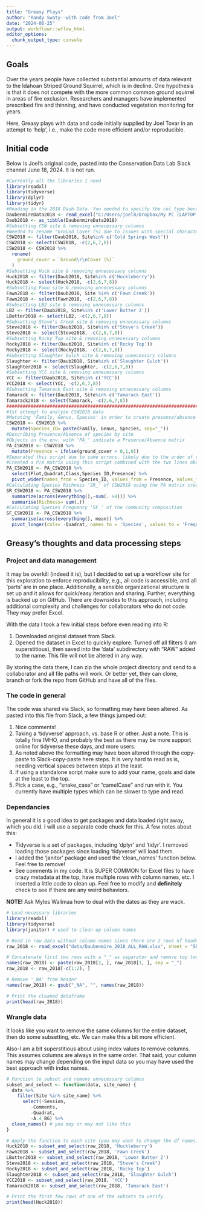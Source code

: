 ---
title: "Greasy Plays"
author: "Randy Swaty--with code from Joel"
date: "2024-06-25"
output: workflowr::wflow_html
editor_options:
  chunk_output_type: console
---

## Goals

Over the years people have collected substantial amounts of data relevant to the Idahoan Striped Ground Squirrel, which is in decline.  One hypothesis is that it does not compete with the more common common ground squirrel in areas of fire exclusion.  Researchers and managers have implemented prescribed fire and thinning, and have conducted vegetation monitoring for years.

Here, Greasy plays with data and code initially supplied by Joel Tovar in an attempt to 'help', i.e., make the code more efficient and/or reproducible.


## Initial code

Below is Joel's original code, pasted into the Conservation Data Lab Slack channel June 18, 2024.  It is not run. 

```{r message=FALSE, warning=FALSE, eval=FALSE}
#Currently all the libraries I need
library(readxl)
library(tidyverse)
library(dplyr)
library(tidyr)
#Reading in the 2018 Daub Data. You needed to specify the col_type because there were issues. Also transforming DF to a Tibble.
DaubenmireData2018 <- read_excel("C:/Users/joel8/Dropbox/My PC (LAPTOP-8RB752PH)/Desktop/School/Spring 24/Senior Research/Analysis Data/Daubenmire Data/Daubenmire_2018_ALL.xlsx", sheet=2, col_types=c('date','numeric','text','text','numeric','text','numeric','numeric','text','text','text','text','numeric','numeric','text'))
Daub2018 <- as_tibble(DaubenmireData2018)
#Subsetting CSW site & removing unnecessary columns
#Needed to rename "Ground Cover (%) due to issues with special characters farther down
CSW2018 <- filter(Daub2018, Site%in% c('Cold Springs West'))
CSW2018 <- select(CSW2018, -c(2,6,7,8))
CSW2018 <- CSW2018 %>%
  rename(
    ground_cover = `Ground\r\nCover (%)`
  )
#Subsetting Huck site & removing unnecessary columns
Huck2018 <- filter(Daub2018, Site%in% c('Huckleberry'))
Huck2018 <- select(Huck2018, -c(2,6,7,8))
#Subsetting Fawn site & removing unnecessary columns
Fawn2018 <- filter(Daub2018, Site %in% c('Fawn Creek'))
Fawn2018 <- select(Fawn2018, -c(2,6,7,8))
#Subsetting LB2 site & removing unnecessary columns
LB2 <- filter(Daub2018, Site%in% c('Lower Butter 2'))
LButter2018 <- select(LB2, -c(2,6,7,8))
#Subsetting Steve's Creek site & removing unnecessary columns
Steve2018 <- filter(Daub2018, Site%in% c("Steve's Creek"))
Steve2018 <- select(Steve2018, -c(2,6,7,8))
#Subsetting Rocky Top site & removing unnecessary columns
Rocky2018 <- filter(Daub2018, Site%in% c('Rocky Top'))
Rocky2018 <- select(Rocky2018, -c(2,6,7,8))
#Subsetting Slaughter Gulch site & removing unnecessary columns
Slaughter <- filter(Daub2018, Site%in% c('Slaughter Gulch'))
Slaughter2018 <- select(Slaughter, -c(2,6,7,8))
#Subsetting YCC site & removing unnecessary columns
YCC <- filter(Daub2018, Site%in% c('YCC'))
YCC2018 <- select(YCC, -c(2,6,7,8))
#Subsetting Tamarack East site & removing unnecessary columns
Tamarack <- filter(Daub2018, Site%in% c('Tamarack East'))
Tamarack2018 <- select(Tamarack, -c(2,6,7,8))
#############################################################################
#1st attempt to analyze CSW2018 data
#Mutating 'Family, Genus, Species' in order to create presence/absence matrix
CSW2018 <- CSW2018 %>%
  mutate(Species_ID= paste(Family, Genus, Species, sep="_"))
#Describing Presence/Absence of species by site
#Objects in the env. with 'PA_' indicate a Presence/Absence matrix
PA_CSW2018 <- CSW2018 %>%
  mutate(Presence = ifelse(ground_cover > 0,1,0))
#Separated this script due to some errors. likely due to the order of operations or something.
#Created a P/A matrix using this script combined with the two lines above
PA_CSW2018 <- PA_CSW2018 %>%
  select(Plot,Quadrat,Class,Species_ID,Presence) %>%
  pivot_wider(names_from = Species_ID, values_from = Presence, values_fill = list(Presence= 0))
#Calculating Species Richness 'SR_' of CSW2018 using the PA matrix created above
SR_CSW2018 <- PA_CSW2018 %>%
  summarize(across(everything(),~sum(. >0))) %>%
  summarise(Richness= sum(.))
#Calculating Species Frequency 'SF_' of the community composition
SF_CSW2018 <- PA_CSW2018 %>%
  summarise(across(everything(), mean)) %>%
  pivot_longer(cols= -Quadrat, names_to = 'Species', values_to = 'Frequency')
```



## Greasy's thoughts and data processing steps

### Project and data management

It may be overkill (indeed it is), but I decided to set up a workflowr site for this exploration to enforce reproducibility, e.g., all code is accessible, and all 'parts' are in one place.  Additionally, a sensible organizational structure is set up and it allows for quick/easy iteration and sharing.  Further, everything is backed up on GitHub.  There are downsides to this approach, including additional complexity and challenges for collaborators who do not code.  They may prefer Excel.

With the data I took a few initial steps before even reading into R:

1. Downloaded original dataset from Slack.  
2. Opened the dataset in Excel to quickly explore.  Turned off all filters (I am superstitious), then saved into the 'data' subdirectory with "RAW" added to the name.  This file will not be altered in any way.  

By storing the data there, I can zip the whole project directory and send to a collaborator and all file paths will work.  Or better yet, they can clone, branch or fork the repo from GitHub and have all of the files.




### The code in general

The code was shared via Slack, so formatting may have been altered.  As pasted into this file from Slack, a few things jumped out:

1. Nice comments!
2. Taking a 'tidyverse' approach, vs. base R or other.  Just a note.  This is totally fine IMHO, and probably the best as there may be more support online for tidyverse these days, and more users.
3. As noted above the formatting may have been altered through the copy-paste to Slack-copy-paste here steps.  It is very hard to read as is, needing vertical spaces between steps at the least.  
4. If using a standalone script make sure to add  your name, goals and date at the least to the top. 
5. Pick a case, e.g., "snake_case" or "camelCase" and run with it.  You currently have multiple types which can be slower to type and read. 


### Dependancies

In general it is a good idea to get packages and data loaded right away, which you did.  I will use a separate code chuck for this.  A few notes about this:

* Tidyverse is a set of packages, including 'dplyr' and 'tidyr'. I removed loading those packages since loading 'tidyverse' will load them.
* I added the 'janitor' package and used the 'clean_names' function below.  Feel free to remove!
* See comments in my code.  It is SUPER COMMON for Excel files to have crazy metadata at the top, have multiple rows with column names, etc.  I inserted a little code to clean up.  Feel free to modify and **definitely** check to see if there are any weird behaviors.



<div class="alert alert-info">
  <strong>NOTE!</strong> Ask Myles Walimaa how to deal with the dates as they are wack.
</div>


```{r message=FALSE, warning=FALSE}
# Load necessary libraries
library(readxl)
library(tidyverse)
library(janitor) # used to clean up column names

# Read in raw data without column names since there are 2 rows of headers we need to deal with
raw_2018 <- read_excel("data/Daubenmire_2018_ALL_RAW.xlsx", sheet = "Sheet2", col_names = FALSE)

# Concatenate first two rows with a "_" as separator and remove top two rows
names(raw_2018) <- paste(raw_2018[2, ], raw_2018[1, ], sep = "_")
raw_2018 <- raw_2018[-c(1:2), ]

# Remove '_NA' from header
names(raw_2018) <- gsub("_NA", "", names(raw_2018))

# Print the cleaned dataframe
print(head(raw_2018))

```



### Wrangle data

It looks like you want to remove the same columns for the entire dataset, then do some subsetting, etc.  We can make this a bit more efficient.

Also-I am a bit superstitious about using index values to remove columns.  This assumes columns are always in the same order.  That said, your column names may change depending on the input data so you may have used the best approach with index names.




```{r}

# Function to subset and remove unnecessary columns
subset_and_select <- function(data, site_name) {
  data %>%
    filter(Site %in% site_name) %>%
      select(-Session,
         -Comments,
         -Quadrat,
         -A.4_BG) %>%
  clean_names() # you may or may not like this
}

# Apply the function to each site (you may want to change the df names)
Huck2018 <- subset_and_select(raw_2018, 'Huckleberry')
Fawn2018 <- subset_and_select(raw_2018, 'Fawn Creek')
LButter2018 <- subset_and_select(raw_2018, 'Lower Butter 2')
Steve2018 <- subset_and_select(raw_2018, "Steve's Creek")
Rocky2018 <- subset_and_select(raw_2018, 'Rocky Top')
Slaughter2018 <- subset_and_select(raw_2018, 'Slaughter Gulch')
YCC2018 <- subset_and_select(raw_2018, 'YCC')
Tamarack2018 <- subset_and_select(raw_2018, 'Tamarack East')

# Print the first few rows of one of the subsets to verify
print(head(Huck2018))


  


```

